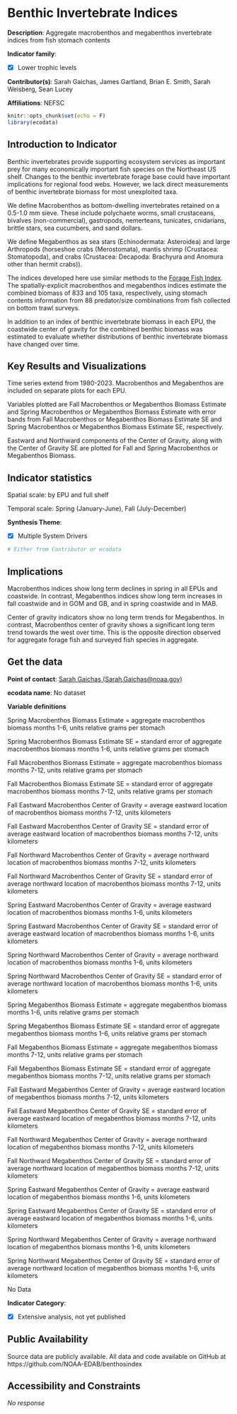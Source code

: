 # Benthic Invertebrate Indices {#benthos_index}

**Description**: Aggregate macrobenthos and megabenthos invertebrate indices from fish stomach contents

**Indicator family**: 

- [X] Lower trophic levels


**Contributor(s)**: Sarah Gaichas, James Gartland, Brian E. Smith, Sarah Weisberg, Sean Lucey

**Affiliations**: NEFSC

```{r echo=FALSE}
knitr::opts_chunk$set(echo = F)
library(ecodata)
```
## Introduction to Indicator
Benthic invertebrates provide supporting ecosystem services as important prey for many economically important fish species on the Northeast US shelf.  Changes to the benthic invertebrate forage base could have important implications for regional food webs. However, we lack direct measurements of benthic invertebrate biomass for most unexploited taxa. 

We define Macrobenthos as bottom-dwelling invertebrates retained on a 0.5-1.0 mm sieve. These include polychaete worms, small crustaceans, bivalves (non-commercial), gastropods, nemerteans, tunicates, cnidarians,  brittle stars, sea cucumbers, and sand dollars.

We define Megabenthos as sea stars (Echinodermata: Asteroidea) and large Arthropods (horseshoe crabs (Merostomata), mantis shrimp (Crustacea: Stomatopoda), and crabs (Crustacea: Decapoda: Brachyura and Anomura other than hermit crabs)). 

The indices developed here use similar methods to the [Forage Fish Index](https://noaa-edab.github.io/catalog/forage_index.html). The spatially-explicit macrobenthos and megabenthos indices estimate the combined biomass of 833 and 105 taxa, respectively, using stomach contents information from 88 predator/size combinations from fish collected on bottom trawl surveys.

In addition to an index of benthic invertebrate biomass in each EPU, the coastwide center of gravity for the combined benthic biomass was estimated to evaluate whether distributions of benthic invertebrate biomass have changed over time.

## Key Results and Visualizations
Time series extend from 1980-2023.  Macrobenthos and Megabenthos are included on separate plots for each EPU.

Variables plotted are Fall Macrobenthos or Megabenthos Biomass Estimate and Spring Macrobenthos or Megabenthos Biomass Estimate with error bands from Fall Macrobenthos or Megabenthos Biomass Estimate SE and Spring Macrobenthos or Megabenthos Biomass Estimate SE, respectively. 

Eastward and Northward components of the Center of Gravity, along with the Center of Gravity SE are plotted for Fall and Spring Macrobenthos or Megabenthos Biomass.


## Indicator statistics 
Spatial scale: by EPU and full shelf

Temporal scale: Spring (January-June), Fall (July-December)

**Synthesis Theme**:

- [X] Multiple System Drivers


```{r autostats_benthos_index}
# Either from Contributor or ecodata
```

## Implications
Macrobenthos indices show long term declines in spring in all EPUs and coastwide. In contrast, Megabenthos indices show long term increases in fall coastwide and in GOM and GB, and in spring coastwide and in MAB.

Center of gravity indicators show no long term trends for Megabenthos. In contrast, Macrobenthos center of gravity shows a significant long term trend towards the west over time. This is the opposite direction observed for aggregate forage fish and surveyed fish species in aggregate.

## Get the data

**Point of contact**: [Sarah Gaichas (Sarah.Gaichas@noaa.gov)](mailto:Sarah Gaichas (Sarah.Gaichas@noaa.gov)){.email}

**ecodata name**: No dataset

**Variable definitions**

Spring Macrobenthos Biomass Estimate = aggregate macrobenthos biomass months 1-6, units relative grams per stomach 
Spring Macrobenthos Biomass Estimate SE = standard error of aggregate macrobenthos biomass months 1-6, units relative grams per stomach 
Fall Macrobenthos Biomass Estimate = aggregate macrobenthos biomass months 7-12, units relative grams per stomach 
Fall Macrobenthos Biomass Estimate SE = standard error of aggregate macrobenthos biomass months 7-12, units relative grams per stomach 
Fall Eastward Macrobenthos Center of Gravity = average eastward location of macrobenthos biomass months 7-12, units kilometers 
Fall Eastward Macrobenthos Center of Gravity SE = standard error of average eastward location of macrobenthos biomass months 7-12, units kilometers 
Fall Northward Macrobenthos Center of Gravity = average northward location of macrobenthos biomass months 7-12, units kilometers 
Fall Northward Macrobenthos Center of Gravity SE = standard error of average northward location of macrobenthos biomass months 7-12, units kilometers 
Spring Eastward Macrobenthos Center of Gravity = average eastward location of macrobenthos biomass months 1-6, units kilometers 
Spring Eastward Macrobenthos Center of Gravity SE = standard error of average eastward location of macrobenthos biomass months 1-6, units kilometers 
Spring Northward Macrobenthos Center of Gravity = average northward location of macrobenthos biomass months 1-6, units kilometers 
Spring Northward Macrobenthos Center of Gravity SE = standard error of average northward location of macrobenthos biomass months 1-6, units kilometers 
Spring Megabenthos Biomass Estimate = aggregate megabenthos biomass months 1-6, units relative grams per stomach 
Spring Megabenthos Biomass Estimate SE = standard error of aggregate megabenthos biomass months 1-6, units relative grams per stomach 
Fall Megabenthos Biomass Estimate = aggregate megabenthos biomass months 7-12, units relative grams per stomach 
Fall Megabenthos Biomass Estimate SE = standard error of aggregate megabenthos biomass months 7-12, units relative grams per stomach 
Fall Eastward Megabenthos Center of Gravity = average eastward location of megabenthos biomass months 7-12, units kilometers 
Fall Eastward Megabenthos Center of Gravity SE = standard error of average eastward location of megabenthos biomass months 7-12, units kilometers 
Fall Northward Megabenthos Center of Gravity = average northward location of megabenthos biomass months 7-12, units kilometers 
Fall Northward Megabenthos Center of Gravity SE = standard error of average northward location of megabenthos biomass months 7-12, units kilometers 
Spring Eastward Megabenthos Center of Gravity = average eastward location of megabenthos biomass months 1-6, units kilometers 
Spring Eastward Megabenthos Center of Gravity SE = standard error of average eastward location of megabenthos biomass months 1-6, units kilometers 
Spring Northward Megabenthos Center of Gravity = average northward location of megabenthos biomass months 1-6, units kilometers 
Spring Northward Megabenthos Center of Gravity SE = standard error of average northward location of megabenthos biomass months 1-6, units kilometers


No Data

**Indicator Category**:

- [X] Extensive analysis, not yet published


## Public Availability

Source data are publicly available. All data and code available on GitHub at https://github.com/NOAA-EDAB/benthosindex

## Accessibility and Constraints

_No response_

